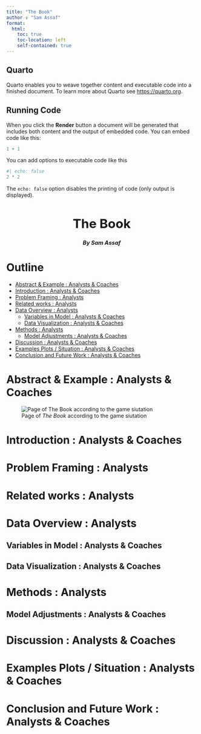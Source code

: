 ```yaml
---
title: "The Book"
author : "Sam Assaf"
format:
  html:
    toc: true
    toc-location: left
    self-contained: true
---
```


## Quarto

Quarto enables you to weave together content and executable code into a finished document. To learn more about Quarto see <https://quarto.org>.

## Running Code

When you click the **Render** button a document will be generated that includes both content and the output of embedded code. You can embed code like this:

```r
1 + 1
```

You can add options to executable code like this 

```r
#| echo: false
2 * 2

```

The `echo: false` option disables the printing of code (only output is displayed).

<h1 style="text-align: center; font-size:25pt">**The Book**</h1>
<h4 style="text-align: center; font-size:11pt">*By Sam Assaf*</h4>


# Outline {-}

- [Abstract & Example : Analysts & Coaches](#abstract-example-:-analysts-&-coaches)
- [Introduction : Analysts & Coaches](#introduction-:-analysts-&-coaches)
- [Problem Framing : Analysts](#problem-framing-:-analysts)
- [Related works : Analysts](#related-works-:-analysts)
- [Data Overview : Analysts](#data-overview-:-analysts)
  - [Variables in Model : Analysts & Coaches](#variables-in-model-:-analysts-&-coaches)
  - [Data Visualization : Analysts & Coaches](#data-visualization-:-analysts-&-coaches)
- [Methods : Analysts](#methods-:-analysts)
  - [Model Adjustments : Analysts & Coaches](#model-adjustments-:-analysts-&-coaches)
- [Discussion : Analysts & Coaches](#discussion-:-analysts-&-coaches)
- [Examples Plots / Situation : Analysts & Coaches](#examples-plots-/-situation-:-analysts-&-coaches)
- [Conclusion and Future Work : Analysts & Coaches](#conclusion-and-future-work-:-analysts-&-coaches)

# Abstract & Example : Analysts & Coaches {-}

![Page of *The Book* according to the game siutation](~/Desktop/MSBA-SA/The Book Project v_3/Final Submission/Game Prediction/Tile Visualizations 05 Yardline Cat Binary Play Type Diff Go or Not Go/4th Quarter : 7 - 4 minutes left : Losing by 3 to tied.png)


# Introduction : Analysts & Coaches {-}

# Problem Framing : Analysts {-}

# Related works : Analysts {-}

# Data Overview : Analysts {-}

## Variables in Model : Analysts & Coaches {-}

## Data Visualization : Analysts & Coaches {-}

# Methods : Analysts {-}

## Model Adjustments : Analysts & Coaches {-}

# Discussion : Analysts & Coaches {-}

# Examples Plots / Situation : Analysts & Coaches {-}

# Conclusion and Future Work : Analysts & Coaches {-}